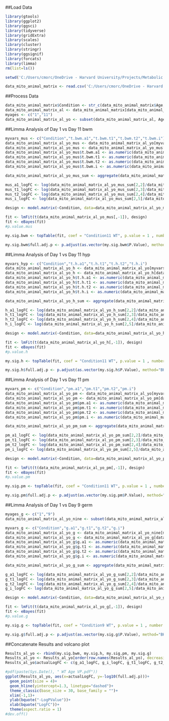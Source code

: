 ##Load Data
```r
library(gtools)
library(ggplot2)
library(ggsci)
library(tidyverse)
library(gridExtra)
library(scales)
library(cluster)
library(stringr)
library(ggsignif)
library(forcats)
library(limma)
rm(list=ls())

setwd('C:/Users/cmorc/OneDrive - Harvard University/Projects/Metabolic Aging Atlas/C.-elegans-Mitochondrial-Aging/Statistical Analyses/')

data_mito_animal_matrix <- read.csv('C:/Users/cmorc/OneDrive - Harvard University/Projects/Metabolic Aging Atlas/C.-elegans-Mitochondrial-Aging/FLIM_Mito_Median_Per_Animal_Animal_Matrix_052623.csv')

```

##Process Data
```r
data_mito_animal_matrix$Condition <- str_c(data_mito_animal_matrix$Age," ",data_mito_animal_matrix$Nutrients)
data_mito_animal_matrix_al <- data_mito_animal_matrix[data_mito_animal_matrix$Nutrients == "WT", ] 
myages <- c("1","11")
data_mito_animal_matrix_al_yo <- subset(data_mito_animal_matrix_al, Age%in%myages)

```

##Limma Analysis of Day 1 vs Day 11 bwm
```r
myvars_mus <- c("Condition","t.bwm.a1","t.bwm.t1","t.bwm.t2","t.bwm.i")
data_mito_animal_matrix_al_yo_mus <- data_mito_animal_matrix_al_yo[myvars_mus]
data_mito_animal_matrix_al_yo_mus <- data_mito_animal_matrix_al_yo_mus[data_mito_animal_matrix_al_yo_mus$t.bwm.a1 != "#N/A",]
data_mito_animal_matrix_al_yo_mus$t.bwm.a1 <- as.numeric(data_mito_animal_matrix_al_yo_mus$t.bwm.a1)
data_mito_animal_matrix_al_yo_mus$t.bwm.t1 <- as.numeric(data_mito_animal_matrix_al_yo_mus$t.bwm.t1)
data_mito_animal_matrix_al_yo_mus$t.bwm.t2 <- as.numeric(data_mito_animal_matrix_al_yo_mus$t.bwm.t2)
data_mito_animal_matrix_al_yo_mus$t.bwm.i <- as.numeric(data_mito_animal_matrix_al_yo_mus$t.bwm.i)

data_mito_animal_matrix_al_yo_mus_sum <- aggregate(data_mito_animal_matrix_al_yo_mus[,2:5], by=list(Condition=data_mito_animal_matrix_al_yo_mus$Condition), FUN=mean)

mus_a1_logFC <- log(data_mito_animal_matrix_al_yo_mus_sum[2,2]/data_mito_animal_matrix_al_yo_mus_sum[1,2])
mus_t1_logFC <- log(data_mito_animal_matrix_al_yo_mus_sum[2,3]/data_mito_animal_matrix_al_yo_mus_sum[1,3])
mus_t2_logFC <- log(data_mito_animal_matrix_al_yo_mus_sum[2,4]/data_mito_animal_matrix_al_yo_mus_sum[1,4])
mus_i_logFC <- log(data_mito_animal_matrix_al_yo_mus_sum[2,5]/data_mito_animal_matrix_al_yo_mus_sum[1,5])

design <- model.matrix(~Condition, data=data_mito_animal_matrix_al_yo_mus)

fit <- lmFit(t(data_mito_animal_matrix_al_yo_mus[,-1]), design)
fit <- eBayes(fit)
#p.value.mus

my.sig.bwm <- topTable(fit, coef = "Condition11 WT", p.value = 1 , number = Inf)

my.sig.bwm$full.adj.p <- p.adjust(as.vector(my.sig.bwm$P.Value), method="BH",n=16)
```

##Limma Analysis of Day 1 vs Day 11 hyp
```r
myvars_hyp <- c("Condition","t.h.a1","t.h.t1","t.h.t2","t.h.i")
data_mito_animal_matrix_al_yo_h <- data_mito_animal_matrix_al_yo[myvars_hyp]
data_mito_animal_matrix_al_yo_h <- data_mito_animal_matrix_al_yo_h[data_mito_animal_matrix_al_yo_h$t.h.a1 != "#N/A",]
data_mito_animal_matrix_al_yo_h$t.h.a1 <- as.numeric(data_mito_animal_matrix_al_yo_h$t.h.a1)
data_mito_animal_matrix_al_yo_h$t.h.t1 <- as.numeric(data_mito_animal_matrix_al_yo_h$t.h.t1)
data_mito_animal_matrix_al_yo_h$t.h.t2 <- as.numeric(data_mito_animal_matrix_al_yo_h$t.h.t2)
data_mito_animal_matrix_al_yo_h$t.h.i <- as.numeric(data_mito_animal_matrix_al_yo_h$t.h.i)

data_mito_animal_matrix_al_yo_h_sum <- aggregate(data_mito_animal_matrix_al_yo_h[,2:5], by=list(Condition=data_mito_animal_matrix_al_yo_h$Condition), FUN=mean)

h_a1_logFC <- log(data_mito_animal_matrix_al_yo_h_sum[2,2]/data_mito_animal_matrix_al_yo_h_sum[1,2])
h_t1_logFC <- log(data_mito_animal_matrix_al_yo_h_sum[2,3]/data_mito_animal_matrix_al_yo_h_sum[1,3])
h_t2_logFC <- log(data_mito_animal_matrix_al_yo_h_sum[2,4]/data_mito_animal_matrix_al_yo_h_sum[1,4])
h_i_logFC <- log(data_mito_animal_matrix_al_yo_h_sum[2,5]/data_mito_animal_matrix_al_yo_h_sum[1,5])

design <- model.matrix(~Condition, data=data_mito_animal_matrix_al_yo_h)

fit <- lmFit(t(data_mito_animal_matrix_al_yo_h[,-1]), design)
fit <- eBayes(fit)
#p.value.h

my.sig.h <- topTable(fit, coef = "Condition11 WT", p.value = 1 , number = Inf)

my.sig.h$full.adj.p <- p.adjust(as.vector(my.sig.h$P.Value), method="BH",n=16)
```

##Limma Analysis of Day 1 vs Day 11 pm
```r
myvars_pm <- c("Condition","pm.a1","pm.t1","pm.t2","pm.i")
data_mito_animal_matrix_al_yo_pm <- data_mito_animal_matrix_al_yo[myvars_pm]
data_mito_animal_matrix_al_yo_pm <- data_mito_animal_matrix_al_yo_pm[data_mito_animal_matrix_al_yo_pm$pm.a1 != "#N/A",]
data_mito_animal_matrix_al_yo_pm$pm.a1 <- as.numeric(data_mito_animal_matrix_al_yo_pm$pm.a1)
data_mito_animal_matrix_al_yo_pm$pm.t1 <- as.numeric(data_mito_animal_matrix_al_yo_pm$pm.t1)
data_mito_animal_matrix_al_yo_pm$pm.t2 <- as.numeric(data_mito_animal_matrix_al_yo_pm$pm.t2)
data_mito_animal_matrix_al_yo_pm$pm.i <- as.numeric(data_mito_animal_matrix_al_yo_pm$pm.i)

data_mito_animal_matrix_al_yo_pm_sum <- aggregate(data_mito_animal_matrix_al_yo_pm[,2:5], by=list(Condition=data_mito_animal_matrix_al_yo_pm$Condition), FUN=mean)

pm_a1_logFC <- log(data_mito_animal_matrix_al_yo_pm_sum[2,2]/data_mito_animal_matrix_al_yo_pm_sum[1,2])
pm_t1_logFC <- log(data_mito_animal_matrix_al_yo_pm_sum[2,3]/data_mito_animal_matrix_al_yo_pm_sum[1,3])
pm_t2_logFC <- log(data_mito_animal_matrix_al_yo_pm_sum[2,4]/data_mito_animal_matrix_al_yo_pm_sum[1,4])
pm_i_logFC <- log(data_mito_animal_matrix_al_yo_pm_sum[2,5]/data_mito_animal_matrix_al_yo_pm_sum[1,5])

design <- model.matrix(~Condition, data=data_mito_animal_matrix_al_yo_pm)

fit <- lmFit(t(data_mito_animal_matrix_al_yo_pm[,-1]), design)
fit <- eBayes(fit)
#p.value.pm

my.sig.pm <- topTable(fit, coef = "Condition11 WT", p.value = 1 , number = Inf)

my.sig.pm$full.adj.p <- p.adjust(as.vector(my.sig.pm$P.Value), method="BH",n=16)
```

##Limma Analysis of Day 1 vs Day 9 germ
```r
myages_g <- c("1","9")
data_mito_animal_matrix_al_yo_nine <- subset(data_mito_animal_matrix_al, Age%in%myages_g)

myvars_g <- c("Condition","g.a1","g.t1","g.t2","g.i")
data_mito_animal_matrix_al_yo_g <- data_mito_animal_matrix_al_yo_nine[myvars_g]
data_mito_animal_matrix_al_yo_g <- data_mito_animal_matrix_al_yo_g[data_mito_animal_matrix_al_yo_g$g.a1 != "#N/A",]
data_mito_animal_matrix_al_yo_g$g.a1 <- as.numeric(data_mito_animal_matrix_al_yo_g$g.a1)
data_mito_animal_matrix_al_yo_g$g.t1 <- as.numeric(data_mito_animal_matrix_al_yo_g$g.t1)
data_mito_animal_matrix_al_yo_g$g.t2 <- as.numeric(data_mito_animal_matrix_al_yo_g$g.t2)
data_mito_animal_matrix_al_yo_g$g.i <- as.numeric(data_mito_animal_matrix_al_yo_g$g.i)

data_mito_animal_matrix_al_yo_g_sum <- aggregate(data_mito_animal_matrix_al_yo_g[,2:5], by=list(Condition=data_mito_animal_matrix_al_yo_g$Condition), FUN=mean)

g_a1_logFC <- log(data_mito_animal_matrix_al_yo_g_sum[2,2]/data_mito_animal_matrix_al_yo_g_sum[1,2])
g_t1_logFC <- log(data_mito_animal_matrix_al_yo_g_sum[2,3]/data_mito_animal_matrix_al_yo_g_sum[1,3])
g_t2_logFC <- log(data_mito_animal_matrix_al_yo_g_sum[2,4]/data_mito_animal_matrix_al_yo_g_sum[1,4])
g_i_logFC <- log(data_mito_animal_matrix_al_yo_g_sum[2,5]/data_mito_animal_matrix_al_yo_g_sum[1,5])

design <- model.matrix(~Condition, data=data_mito_animal_matrix_al_yo_g)

fit <- lmFit(t(data_mito_animal_matrix_al_yo_g[,-1]), design)
fit <- eBayes(fit)
#p.value.g

my.sig.g <- topTable(fit, coef = "Condition9 WT", p.value = 1 , number = Inf)

my.sig.g$full.adj.p <- p.adjust(as.vector(my.sig.g$P.Value), method="BH",n=16)
```

##Concatenate Results and volcano plot
```r
Results_al_yo <- rbind(my.sig.bwm, my.sig.h, my.sig.pm, my.sig.g)
Results_al_yo <- Results_al_yo[order(row.names(Results_al_yo), decreasing=FALSE),]
Results_al_yo$actualLogFC <- c(g_a1_logFC, g_i_logFC, g_t1_logFC, g_t2_logFC, pm_a1_logFC, pm_i_logFC, pm_t1_logFC, pm_t2_logFC, mus_a1_logFC, mus_i_logFC, mus_t1_logFC, mus_t2_logFC, h_a1_logFC, h_i_logFC, h_t1_logFC, h_t2_logFC)

#pdf(paste(Sys.Date(), " WT Age VP.pdf"))
ggplot(Results_al_yo, aes(x=actualLogFC, y=-log10(full.adj.p)))+
  geom_point(size = 4)+
  geom_hline(yintercept=1.3, linetype="dashed")+
  theme_classic(base_size = 30, base_family = "")+
  xlim(-1,1)+
  ylab(bquote("-LogPValue"))+
  xlab(bquote("LogFC"))+
  theme(aspect.ratio = 1)
#dev.off()
```